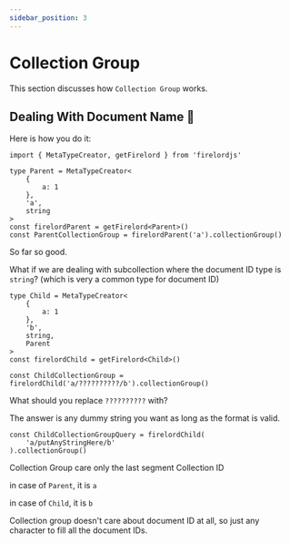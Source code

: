 ```yaml
---
sidebar_position: 3
---
```


# Collection Group

This section discusses how `Collection Group` works.


## Dealing With Document Name 🦜

Here is how you do it:

```tsx
import { MetaTypeCreator, getFirelord } from 'firelordjs'

type Parent = MetaTypeCreator<
	{
		a: 1
	},
	'a',
	string
>
const firelordParent = getFirelord<Parent>()
const ParentCollectionGroup = firelordParent('a').collectionGroup()
```

So far so good.

What if we are dealing with subcollection where the document ID type is `string`? (which is very a common type for document ID)

```tsx
type Child = MetaTypeCreator<
	{
		a: 1
	},
	'b',
	string,
	Parent
>
const firelordChild = getFirelord<Child>()

const ChildCollectionGroup = firelordChild('a/??????????/b').collectionGroup()
```

What should you replace `??????????` with?

The answer is any dummy string you want as long as the format is valid.

```tsx
const ChildCollectionGroupQuery = firelordChild(
	'a/putAnyStringHere/b'
).collectionGroup()
```

Collection Group care only the last segment Collection ID

in case of `Parent`, it is `a`

in case of `Child`, it is `b`

Collection group doesn't care about document ID at all, so just any character to fill all the document IDs.
